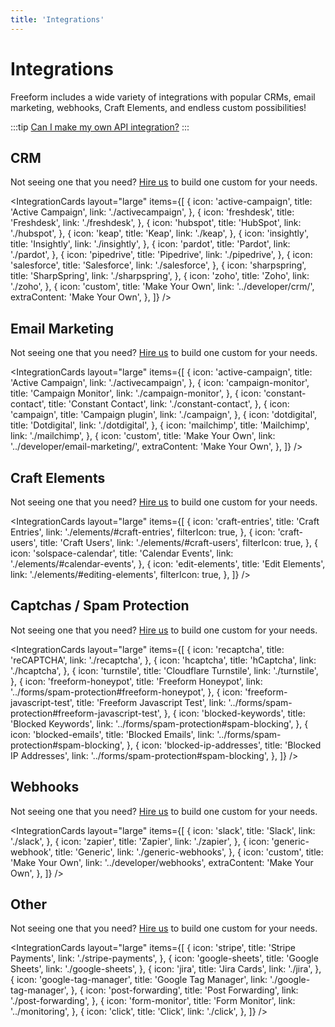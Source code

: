 ```yaml
---
title: 'Integrations'
---
```



# Integrations<Badge type="pro" text="Pro" />

Freeform includes a wide variety of integrations with popular CRMs, email marketing, webhooks, Craft Elements, and endless custom possibilities!

:::tip
[Can I make my own API integration?](../guides/guide/custom-integrations.mdx)
:::

## CRM

Not seeing one that you need? [Hire us](/support/premium/) to build one custom for your needs.

<IntegrationCards
  layout="large"
  items={[
    {
      icon: 'active-campaign',
      title: 'Active Campaign',
      link: './activecampaign',
    },
    {
      icon: 'freshdesk',
      title: 'Freshdesk',
      link: './freshdesk',
    },
    {
      icon: 'hubspot',
      title: 'HubSpot',
      link: './hubspot',
    },
    {
      icon: 'keap',
      title: 'Keap',
      link: './keap',
    },
    {
      icon: 'insightly',
      title: 'Insightly',
      link: './insightly',
    },
    {
      icon: 'pardot',
      title: 'Pardot',
      link: './pardot',
    },
    {
      icon: 'pipedrive',
      title: 'Pipedrive',
      link: './pipedrive',
    },
    {
      icon: 'salesforce',
      title: 'Salesforce',
      link: './salesforce',
    },
    {
      icon: 'sharpspring',
      title: 'SharpSpring',
      link: './sharpspring',
    },
    {
      icon: 'zoho',
      title: 'Zoho',
      link: './zoho',
    },
    {
      icon: 'custom',
      title: 'Make Your Own',
      link: '../developer/crm/',
      extraContent: 'Make Your Own',
    },
  ]}
/>

## Email Marketing

Not seeing one that you need? [Hire us](/support/premium/) to build one custom for your needs.

<IntegrationCards
  layout="large"
  items={[
    {
      icon: 'active-campaign',
      title: 'Active Campaign',
      link: './activecampaign',
    },
    {
      icon: 'campaign-monitor',
      title: 'Campaign Monitor',
      link: './campaign-monitor',
    },
    {
      icon: 'constant-contact',
      title: 'Constant Contact',
      link: './constant-contact',
    },
    {
      icon: 'campaign',
      title: 'Campaign plugin',
      link: './campaign',
    },
    {
      icon: 'dotdigital',
      title: 'Dotdigital',
      link: './dotdigital',
    },
    {
      icon: 'mailchimp',
      title: 'Mailchimp',
      link: './mailchimp',
    },
    {
      icon: 'custom',
      title: 'Make Your Own',
      link: '../developer/email-marketing/',
      extraContent: 'Make Your Own',
    },
  ]}
/>

## Craft Elements

Not seeing one that you need? [Hire us](/support/premium/) to build one custom for your needs.

<IntegrationCards
  layout="large"
  items={[
    {
      icon: 'craft-entries',
      title: 'Craft Entries',
      link: './elements/#craft-entries',
      filterIcon: true,
    },
    {
      icon: 'craft-users',
      title: 'Craft Users',
      link: './elements/#craft-users',
      filterIcon: true,
    },
    {
      icon: 'solspace-calendar',
      title: 'Calendar Events',
      link: './elements/#calendar-events',
    },
    {
      icon: 'edit-elements',
      title: 'Edit Elements',
      link: './elements/#editing-elements',
      filterIcon: true,
    },
  ]}
/>

## Captchas / Spam Protection

Not seeing one that you need? [Hire us](/support/premium/) to build one custom for your needs.

<IntegrationCards
  layout="large"
  items={[
    {
      icon: 'recaptcha',
      title: 'reCAPTCHA',
      link: './recaptcha',
    },
    {
      icon: 'hcaptcha',
      title: 'hCaptcha',
      link: './hcaptcha',
    },
    {
      icon: 'turnstile',
      title: 'Cloudflare Turnstile',
      link: './turnstile',
    },
    {
      icon: 'freeform-honeypot',
      title: 'Freeform Honeypot',
      link: '../forms/spam-protection#freeform-honeypot',
    },
    {
      icon: 'freeform-javascript-test',
      title: 'Freeform Javascript Test',
      link: '../forms/spam-protection#freeform-javascript-test',
    },
    {
      icon: 'blocked-keywords',
      title: 'Blocked Keywords',
      link: '../forms/spam-protection#spam-blocking',
    },
    {
      icon: 'blocked-emails',
      title: 'Blocked Emails',
      link: '../forms/spam-protection#spam-blocking',
    },
    {
      icon: 'blocked-ip-addresses',
      title: 'Blocked IP Addresses',
      link: '../forms/spam-protection#spam-blocking',
    },
  ]}
/>

## Webhooks

Not seeing one that you need? [Hire us](/support/premium/) to build one custom for your needs.

<IntegrationCards
  layout="large"
  items={[
    {
      icon: 'slack',
      title: 'Slack',
      link: './slack',
    },
    {
      icon: 'zapier',
      title: 'Zapier',
      link: './zapier',
    },
    {
      icon: 'generic-webhook',
      title: 'Generic',
      link: './generic-webhooks',
    },
    {
      icon: 'custom',
      title: 'Make Your Own',
      link: '../developer/webhooks',
      extraContent: 'Make Your Own',
    },
  ]}
/>

## Other

Not seeing one that you need? [Hire us](/support/premium/) to build one custom for your needs.

<IntegrationCards
  layout="large"
  items={[
    {
      icon: 'stripe',
      title: 'Stripe Payments',
      link: './stripe-payments',
    },
    {
      icon: 'google-sheets',
      title: 'Google Sheets',
      link: './google-sheets',
    },
    {
      icon: 'jira',
      title: 'Jira Cards',
      link: './jira',
    },
    {
      icon: 'google-tag-manager',
      title: 'Google Tag Manager',
      link: './google-tag-manager',
    },
    {
      icon: 'post-forwarding',
      title: 'Post Forwarding',
      link: './post-forwarding',
    },
    {
      icon: 'form-monitor',
      title: 'Form Monitor',
      link: '../monitoring',
    },
    {
      icon: 'click',
      title: 'Click',
      link: './click',
    },
  ]}
/>
